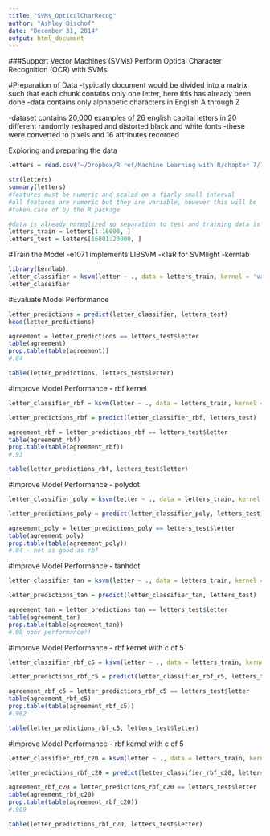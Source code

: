 ```yaml
---
title: "SVMs_OpticalCharRecog"
author: "Ashley Bischof"
date: "December 31, 2014"
output: html_document
---
```


###Support Vector Machines (SVMs)
Perform Optical Character Recognition (OCR) with SVMs

#Preparation of Data
-typically document would be divided into a matrix such that each chunk contains only one letter, here this has already been done
-data contains only alphabetic characters in English A through Z
 
-dataset contains 20,000 examples of 26 english capital letters in 20 different randomly reshaped and distorted black and white fonts
-these were converted to pixels and 16 attributes recorded

Exploring and preparing the data
```r
letters = read.csv('~/Dropbox/R ref/Machine Learning with R/chapter 7/letterdata.csv')

str(letters)
summary(letters)
#features must be numeric and scaled on a fiarly small interval
#all features are numeric but they are variable, however this will be
#taken care of by the R package

#data is already normalized so separation to test and training data is easy
letters_train = letters[1:16000, ]
letters_test = letters[16001:20000, ]
```

#Train the Model
-e1071 implements LIBSVM
-k1aR for SVMlight
-kernlab
```r
library(kernlab)
letter_classifier = ksvm(letter ~ ., data = letters_train, kernel = 'vanilladot')
letter_classifier
```

#Evaluate Model Performance
```r
letter_predictions = predict(letter_classifier, letters_test)
head(letter_predictions)

agreement = letter_predictions == letters_test$letter
table(agreement)
prop.table(table(agreement))
#.84

table(letter_predictions, letters_test$letter)
```

#Improve Model Performance - rbf kernel
```r
letter_classifier_rbf = ksvm(letter ~ ., data = letters_train, kernel = 'rbfdot')

letter_predictions_rbf = predict(letter_classifier_rbf, letters_test)

agreement_rbf = letter_predictions_rbf == letters_test$letter
table(agreement_rbf)
prop.table(table(agreement_rbf))
#.93

table(letter_predictions_rbf, letters_test$letter)
```


#Improve Model Performance - polydot
```r
letter_classifier_poly = ksvm(letter ~ ., data = letters_train, kernel = 'polydot')

letter_predictions_poly = predict(letter_classifier_poly, letters_test)

agreement_poly = letter_predictions_poly == letters_test$letter
table(agreement_poly)
prop.table(table(agreement_poly))
#.84 - not as good as rbf
```

#Improve Model Performance - tanhdot
```r
letter_classifier_tan = ksvm(letter ~ ., data = letters_train, kernel = 'tanhdot')

letter_predictions_tan = predict(letter_classifier_tan, letters_test)

agreement_tan = letter_predictions_tan == letters_test$letter
table(agreement_tan)
prop.table(table(agreement_tan))
#.08 poor performance!!
```


#Improve Model Performance - rbf kernel with c of 5
```r
letter_classifier_rbf_c5 = ksvm(letter ~ ., data = letters_train, kernel = 'rbfdot', C = 5)

letter_predictions_rbf_c5 = predict(letter_classifier_rbf_c5, letters_test)

agreement_rbf_c5 = letter_predictions_rbf_c5 == letters_test$letter
table(agreement_rbf_c5)
prop.table(table(agreement_rbf_c5))
#.962

table(letter_predictions_rbf_c5, letters_test$letter)
```


#Improve Model Performance - rbf kernel with c of 5
```r
letter_classifier_rbf_c20 = ksvm(letter ~ ., data = letters_train, kernel = 'rbfdot', C = 20)

letter_predictions_rbf_c20 = predict(letter_classifier_rbf_c20, letters_test)

agreement_rbf_c20 = letter_predictions_rbf_c20 == letters_test$letter
table(agreement_rbf_c20)
prop.table(table(agreement_rbf_c20))
#.969

table(letter_predictions_rbf_c20, letters_test$letter)
```

